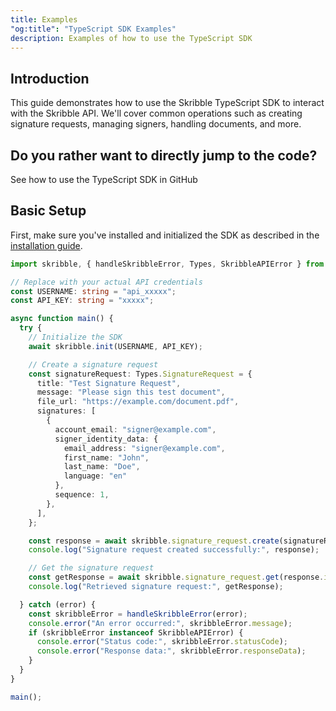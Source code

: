 ```yaml
---
title: Examples
"og:title": "TypeScript SDK Examples"
description: Examples of how to use the TypeScript SDK
---
```


## Introduction

This guide demonstrates how to use the Skribble TypeScript SDK to interact with the Skribble API. We'll cover common operations such as creating signature requests, managing signers, handling documents, and more.

## Do you rather want to directly jump to the code?

<Card title="Full Example" icon="github" href="https://github.com/LeEricCH/skribble-sdk/blob/master/apps/ts-sdk-example/src/index.ts">
    See how to use the TypeScript SDK in GitHub
</Card>

## Basic Setup

First, make sure you've installed and initialized the SDK as described in the [installation guide](installation).

```typescript
import skribble, { handleSkribbleError, Types, SkribbleAPIError } from 'skribble-sdk';

// Replace with your actual API credentials
const USERNAME: string = "api_xxxxx";
const API_KEY: string = "xxxxx";

async function main() {
  try {
    // Initialize the SDK
    await skribble.init(USERNAME, API_KEY);

    // Create a signature request
    const signatureRequest: Types.SignatureRequest = {
      title: "Test Signature Request",
      message: "Please sign this test document",
      file_url: "https://example.com/document.pdf",
      signatures: [
        {
          account_email: "signer@example.com",
          signer_identity_data: {
            email_address: "signer@example.com",
            first_name: "John",
            last_name: "Doe",
            language: "en"
          },
          sequence: 1,
        },
      ],
    };

    const response = await skribble.signature_request.create(signatureRequest);
    console.log("Signature request created successfully:", response);

    // Get the signature request
    const getResponse = await skribble.signature_request.get(response.id);
    console.log("Retrieved signature request:", getResponse);

  } catch (error) {
    const skribbleError = handleSkribbleError(error);
    console.error("An error occurred:", skribbleError.message);
    if (skribbleError instanceof SkribbleAPIError) {
      console.error("Status code:", skribbleError.statusCode);
      console.error("Response data:", skribbleError.responseData);
    }
  }
}

main();
```
